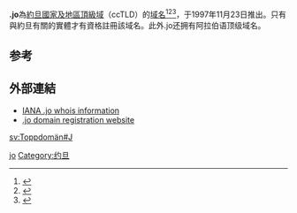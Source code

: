 {{Expand|time=2018-04-01T09:38:54+00:00}}
'''.jo'''為[[约旦|約旦]][[國家及地區頂級域|國家及地區頂級域]]（ccTLD）的[[域名|域名]]<ref>{{Cite book|title=常用电脑词语速查手册|last=何弘主编|first=|publisher=西安：西安出版社|year=2000|isbn=7-80594-644-2|location=|pages=201-202}}</ref><ref>{{Cite book|title=英德汉广播电视技术词典|last=（德）赫伯特·蒂尔曼（Herbert Tillmann）编；梁瑛等译|first=|publisher=北京：中国广播电视出版社|year=2002|isbn=7-5043-3793-5|location=|pages=440-442}}</ref><ref>{{Cite book|title=大学计算机基础|last=刘丕娥主编|first=|publisher=哈尔滨：哈尔滨工业大学出版社|year=2010|isbn=978-7-5603-3056-3|location=|pages=342-345}}</ref>，于1997年11月23日推出。只有與約旦有關的實體才有資格註冊該域名。此外.jo还拥有阿拉伯语顶级域名{{lang|ar|الاردن.}}。

== 参考 ==
{{reflist}}

== 外部連結 ==
* [http://www.iana.org/root-whois/jo.htm IANA .jo whois information]{{Wayback|url=http://www.iana.org/root-whois/jo.htm |date=20060421163534 }}
* [https://archive.is/20020203013713/http://www.nis.gov.jo/dns/reg.html .jo domain registration website]

{{CcTLD|IDN}}
{{Internet-stub}}

[[Category:國家及地區頂級域|jo]]
[[Category:约旦|Category:约旦]]

[[sv:Toppdomän#J|sv:Toppdomän#J]]